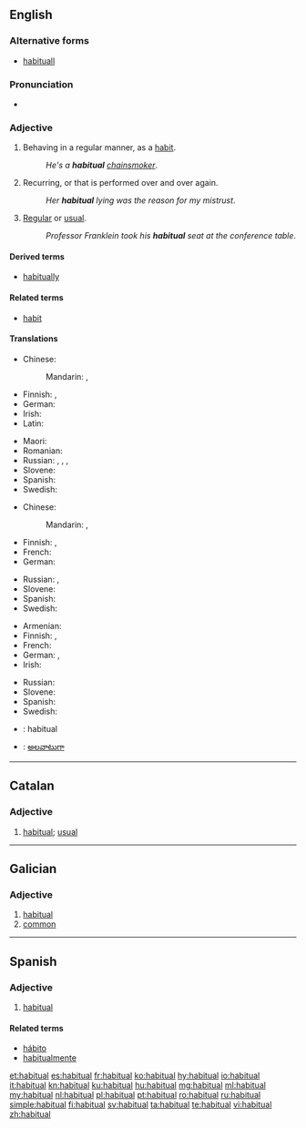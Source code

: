 ==English==

===Alternative forms===
* [[habituall]] {{qualifier|obsolete}}

===Pronunciation===
* {{audio|en-us-habitual.ogg|Audio (US)|lang=en}}

===Adjective===
{{en-adj}}

# Behaving in a regular manner, as a [[habit]].
#: ''He's a '''habitual''' [[chain-smoke|chainsmoker]]''.
# Recurring, or that is performed over and over again.
#: ''Her '''habitual''' lying was the reason for my mistrust''.
# [[regular|Regular]] or [[usual]].
#: ''Professor Franklein took his '''habitual''' seat at the conference table''.

====Derived terms====
* [[habitually]]

====Related terms====
* [[habit]]

====Translations====
{{trans-top|behaving in a regular manner, as a habit}}
* Chinese:
*: Mandarin: {{t+|cmn|習慣|alt=習慣的|sc=Hani}}, {{t+|cmn|习惯|tr=xíguàn de|alt=习惯的|sc=Hani}}
* Finnish: {{t+|fi|tapa|alt=tapa-}}, {{t+|fi|tavanomainen}}
* German: {{t+|de|gewohnt}}
* Irish: {{t|ga|rialta}}
* Latin: {{t|la|habitualis}}
{{trans-mid}}
* Maori: {{t|mi|matatau}}
* Romanian: {{t|ro|de obicei}}
* Russian: {{t+|ru|привы́чный|sc=Cyrl}}, {{t+|ru|зая́длый|sc=Cyrl}} {{qualifier|e.g. smoker}}, {{t|ru|пристрасти́вшийся|sc=Cyrl}}, {{t+|ru|закорене́лый|sc=Cyrl}}
* Slovene: {{t|sl|običájen}}
* Spanish: {{t+|es|habitual}}
* Swedish: {{t|sv|vanemässig}}
{{trans-bottom}}

{{trans-top|recurring, or that is performed over and over again}}
* Chinese:
*: Mandarin: {{t+|cmn|慣常|alt=慣常的|sc=Hani}}, {{t+|cmn|惯常|tr=guàncháng de|alt=惯常的|sc=Hani}}
* Finnish: {{t+|fi|tavanomainen}}, {{t+|fi|jatkuva}}
* French: {{t+|fr|habituel}}
* German: {{t+|de|gewohnt}}
{{trans-mid}}
* Russian: {{t+|ru|привы́чный|sc=Cyrl}}, {{t+|ru|обы́чный|sc=Cyrl}}
* Slovene: {{t|sl|običájen}}
* Spanish: {{t+|es|habitual}}
* Swedish: {{t|sv|vanemässig}}
{{trans-bottom}}

{{trans-top|being regular or usual}}
* Armenian: {{t|hy|սովորական}}
* Finnish: {{t+|fi|tavanomainen}}, {{t+|fi|tavallinen}}
* French: {{t+|fr|habituel}}
* German: {{t+|de|gewohnt}}, {{t+|de|gewöhnlich}}
* Irish: {{t|ga|rialta}}
{{trans-mid}}
* Russian: {{t+|ru|обы́чный|sc=Cyrl}}
* Slovene: {{t|sl|običájen}}
* Spanish: {{t+|es|habitual}}
* Swedish: {{t+|sv|vanlig}}
{{trans-bottom}}

{{checktrans-top}}
* {{ttbc|ia}}: habitual
{{trans-mid}}
* {{ttbc|te}}: [[అలవాటుగా]]
{{trans-bottom}}

----

==Catalan==

===Adjective===
{{ca-adj|mf}}

# [[#English|habitual]]; [[usual]]

----

==Galician==

===Adjective===
{{gl-adj|f=habitual|pl=habituais}}

# [[#English|habitual]]
# [[common]]

----

==Spanish==

===Adjective===
{{es-adj|pl=habituales}}

# [[#English|habitual]]

====Related terms====
* [[hábito]]
* [[habitualmente]]

[[et:habitual]]
[[es:habitual]]
[[fr:habitual]]
[[ko:habitual]]
[[hy:habitual]]
[[io:habitual]]
[[it:habitual]]
[[kn:habitual]]
[[ku:habitual]]
[[hu:habitual]]
[[mg:habitual]]
[[ml:habitual]]
[[my:habitual]]
[[nl:habitual]]
[[pl:habitual]]
[[pt:habitual]]
[[ro:habitual]]
[[ru:habitual]]
[[simple:habitual]]
[[fi:habitual]]
[[sv:habitual]]
[[ta:habitual]]
[[te:habitual]]
[[vi:habitual]]
[[zh:habitual]]